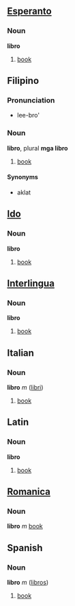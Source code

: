 ==[[Esperanto]]==
===Noun===
'''libro'''
#[[book]]

==Filipino==
===Pronunciation===
*lee-bro'

===Noun===
'''libro''', plural '''mga libro'''
#[[book]]
====Synonyms====
*aklat

==[[Ido]]==
===Noun===
'''libro'''
#[[book]]

==[[Interlingua]]==
===Noun===
'''libro'''
#[[book]]

==Italian==
===Noun===
'''libro''' ''m'' ([[libri]])
#[[book]]

==Latin==
===Noun===
'''libro'''
#[[book]]

==[[Romanica]]==
===Noun===
'''libro''' ''m''
[[book]]

==Spanish==
===Noun===
'''libro''' ''m'' ([[libros]])
#[[book]]